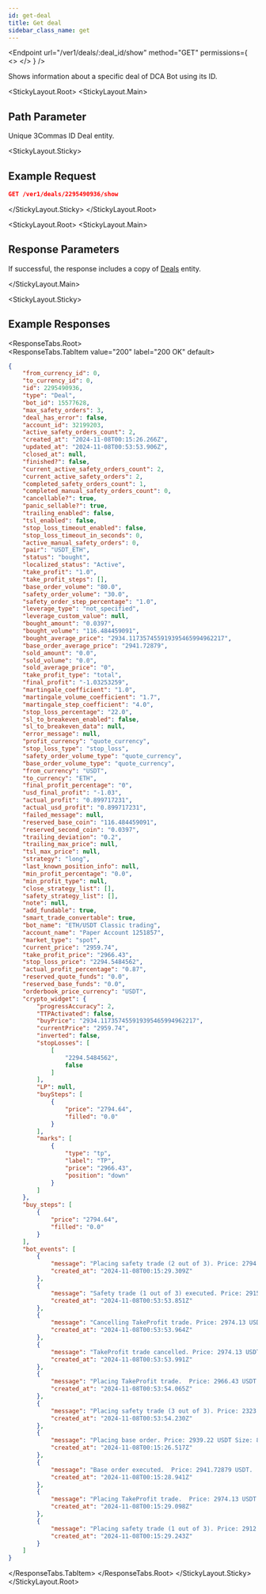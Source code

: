 ```yaml
---
id: get-deal
title: Get deal
sidebar_class_name: get
---
```



<Endpoint
  url="/ver1/deals/:deal_id/show"
  method="GET"
  permissions={
    <>
      <Permission title="Permission" description="BOTS_READ" />
      <Permission title="Security" description="SIGNED" />
    </>
  }
/>

Shows information about a specific deal of DCA Bot using its ID.

<StickyLayout.Root>
<StickyLayout.Main>

## Path Parameter

<ApiParam name='deal_id' type='integer' id="deal_id" required>
  Unique 3Commas ID Deal entity.
</ApiParam>
</StickyLayout.Main>

<StickyLayout.Sticky>

## Example Request

```json
GET /ver1/deals/2295490936/show
```
</StickyLayout.Sticky>
</StickyLayout.Root>

<StickyLayout.Root>
<StickyLayout.Main>

## Response Parameters

If successful, the response includes a copy of [Deals](/docs/DCA%20Bot/Deals/Deal%20entity.mdx) entity.

</StickyLayout.Main>

<StickyLayout.Sticky>
## Example Responses
<ResponseTabs.Root>          
<ResponseTabs.TabItem value="200" label="200 OK" default>

```json
{
    "from_currency_id": 0,
    "to_currency_id": 0,
    "id": 2295490936,
    "type": "Deal",
    "bot_id": 15577628,
    "max_safety_orders": 3,
    "deal_has_error": false,
    "account_id": 32199203,
    "active_safety_orders_count": 2,
    "created_at": "2024-11-08T00:15:26.266Z",
    "updated_at": "2024-11-08T00:53:53.906Z",
    "closed_at": null,
    "finished?": false,
    "current_active_safety_orders_count": 2,
    "current_active_safety_orders": 2,
    "completed_safety_orders_count": 1,
    "completed_manual_safety_orders_count": 0,
    "cancellable?": true,
    "panic_sellable?": true,
    "trailing_enabled": false,
    "tsl_enabled": false,
    "stop_loss_timeout_enabled": false,
    "stop_loss_timeout_in_seconds": 0,
    "active_manual_safety_orders": 0,
    "pair": "USDT_ETH",
    "status": "bought",
    "localized_status": "Active",
    "take_profit": "1.0",
    "take_profit_steps": [],
    "base_order_volume": "80.0",
    "safety_order_volume": "30.0",
    "safety_order_step_percentage": "1.0",
    "leverage_type": "not_specified",
    "leverage_custom_value": null,
    "bought_amount": "0.0397",
    "bought_volume": "116.484459091",
    "bought_average_price": "2934.117357455919395465994962217",
    "base_order_average_price": "2941.72879",
    "sold_amount": "0.0",
    "sold_volume": "0.0",
    "sold_average_price": "0",
    "take_profit_type": "total",
    "final_profit": "-1.03253259",
    "martingale_coefficient": "1.0",
    "martingale_volume_coefficient": "1.7",
    "martingale_step_coefficient": "4.0",
    "stop_loss_percentage": "22.0",
    "sl_to_breakeven_enabled": false,
    "sl_to_breakeven_data": null,
    "error_message": null,
    "profit_currency": "quote_currency",
    "stop_loss_type": "stop_loss",
    "safety_order_volume_type": "quote_currency",
    "base_order_volume_type": "quote_currency",
    "from_currency": "USDT",
    "to_currency": "ETH",
    "final_profit_percentage": "0",
    "usd_final_profit": "-1.03",
    "actual_profit": "0.899717231",
    "actual_usd_profit": "0.899717231",
    "failed_message": null,
    "reserved_base_coin": "116.484459091",
    "reserved_second_coin": "0.0397",
    "trailing_deviation": "0.2",
    "trailing_max_price": null,
    "tsl_max_price": null,
    "strategy": "long",
    "last_known_position_info": null,
    "min_profit_percentage": "0.0",
    "min_profit_type": null,
    "close_strategy_list": [],
    "safety_strategy_list": [],
    "note": null,
    "add_fundable": true,
    "smart_trade_convertable": true,
    "bot_name": "ETH/USDT Classic trading",
    "account_name": "Paper Account 1251857",
    "market_type": "spot",
    "current_price": "2959.74",
    "take_profit_price": "2966.43",
    "stop_loss_price": "2294.5484562",
    "actual_profit_percentage": "0.87",
    "reserved_quote_funds": "0.0",
    "reserved_base_funds": "0.0",
    "orderbook_price_currency": "USDT",
    "crypto_widget": {
        "progressAccuracy": 2,
        "TTPАctivated": false,
        "buyPrice": "2934.117357455919395465994962217",
        "currentPrice": "2959.74",
        "inverted": false,
        "stopLosses": [
            [
                "2294.5484562",
                false
            ]
        ],
        "LP": null,
        "buySteps": [
            {
                "price": "2794.64",
                "filled": "0.0"
            }
        ],
        "marks": [
            {
                "type": "tp",
                "label": "TP",
                "price": "2966.43",
                "position": "down"
            }
        ]
    },
    "buy_steps": [
        {
            "price": "2794.64",
            "filled": "0.0"
        }
    ],
    "bot_events": [
        {
            "message": "Placing safety trade (2 out of 3). Price: 2794.64 USDT Size: 54.216016 USDT (Reinvested 2.93921 USDT) (0.0194 ETH)",
            "created_at": "2024-11-08T00:15:29.309Z"
        },
        {
            "message": "Safety trade (1 out of 3) executed. Price: 2915.22231 USDT Size: 33.23353433 USDT (0.0114 ETH)",
            "created_at": "2024-11-08T00:53:53.851Z"
        },
        {
            "message": "Cancelling TakeProfit trade. Price: 2974.13 USDT Size: 84.167879 USDT (0.0283 ETH)",
            "created_at": "2024-11-08T00:53:53.964Z"
        },
        {
            "message": "TakeProfit trade cancelled. Price: 2974.13 USDT Size: 84.167879 USDT (0.0283 ETH)",
            "created_at": "2024-11-08T00:53:53.991Z"
        },
        {
            "message": "Placing TakeProfit trade.  Price: 2966.43 USDT Size: 117.767271 USDT (0.0397 ETH), the price should rise for 1.90% to close the deal",
            "created_at": "2024-11-08T00:53:54.065Z"
        },
        {
            "message": "Placing safety trade (3 out of 3). Price: 2323.96 USDT Size: 89.704856 USDT (Reinvested 2.93921 USDT) (0.0386 ETH)",
            "created_at": "2024-11-08T00:53:54.230Z"
        },
        {
            "message": "Placing base order. Price: 2939.22 USDT Size: 83.179926 USDT (Reinvested 2.93921 USDT) (0.0283 ETH)",
            "created_at": "2024-11-08T00:15:26.517Z"
        },
        {
            "message": "Base order executed.  Price: 2941.72879 USDT.  Size: 83.25092476 USDT (0.0283 ETH)",
            "created_at": "2024-11-08T00:15:28.941Z"
        },
        {
            "message": "Placing TakeProfit trade.  Price: 2974.13 USDT Size: 84.167879 USDT (0.0283 ETH), the price should rise for 1.20% to close the deal",
            "created_at": "2024-11-08T00:15:29.098Z"
        },
        {
            "message": "Placing safety trade (1 out of 3). Price: 2912.31 USDT Size: 33.200334 USDT (Reinvested 2.93921 USDT) (0.0114 ETH)",
            "created_at": "2024-11-08T00:15:29.243Z"
        }
    ]
}
```
</ResponseTabs.TabItem>
</ResponseTabs.Root>
</StickyLayout.Sticky>
</StickyLayout.Root>